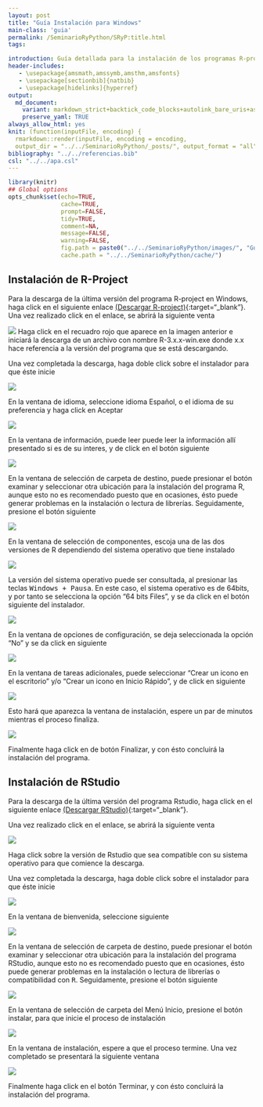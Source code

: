 ```yaml
---
layout: post
title: "Guía Instalación para Windows"
main-class: 'guia'
permalink: /SeminarioRyPython/SRyP:title.html
tags:

introduction: Guía detallada para la instalación de los programas R-project y Rstudio en Windows.
header-includes:
   - \usepackage{amsmath,amssymb,amsthm,amsfonts}
   - \usepackage[sectionbib]{natbib}
   - \usepackage[hidelinks]{hyperref}
output:
  md_document:
    variant: markdown_strict+backtick_code_blocks+autolink_bare_uris+ascii_identifiers+tex_math_single_backslash
    preserve_yaml: TRUE
always_allow_html: yes   
knit: (function(inputFile, encoding) {
  rmarkdown::render(inputFile, encoding = encoding,
  output_dir = "../../SeminarioRyPython/_posts/", output_format = "all"  ) })
bibliography: "../../referencias.bib"
csl: "../../apa.csl"
---
```


```r
library(knitr)
## Global options
opts_chunk$set(echo=TRUE,
               cache=TRUE,
               prompt=FALSE,
               tidy=TRUE,
               comment=NA,
               message=FALSE,
               warning=FALSE,
               fig.path = paste0("../../SeminarioRyPython/images/", "GuiaWindows"),
               cache.path = "../../SeminarioRyPython/cache/")

```

## Instalación de R-Project
Para la descarga de la última versión del programa R-project en Windows, haga click en el siguiente enlace [(Descargar R-project)](https://cloud.r-project.org/bin/windows/base/){:target="_blank"}.
Una vez realizado click en el enlace, se abrirá la siguiente venta

![](../../SeminarioRyPython/images/GuiaW1.png)
Haga click en el recuadro rojo que aparece en la imagen anterior e iniciará la descarga de un archivo con nombre R-3.x.x-win.exe donde x.x hace referencia a la versión del programa que se está descargando.

Una vez completada la descarga, haga doble click sobre el instalador para que éste inicie

![](../../SeminarioRyPython/images/GuiaW2.png)

En la ventana de idioma, seleccione idioma Español, o el idioma de su preferencia y haga click en Aceptar

![](../../SeminarioRyPython/images/GuiaW3.png)

En la ventana de información, puede leer puede leer la información allí presentado si es de su interes, y de click en el botón siguiente

![](../../SeminarioRyPython/images/GuiaW4.png)

En la ventana de selección de carpeta de destino, puede presionar el botón examinar y seleccionar otra ubicación para la instalación del programa R, aunque esto no es recomendado puesto que en ocasiones, ésto puede generar problemas en la instalación o lectura de librerías. Seguidamente, presione el botón siguiente

![](../../SeminarioRyPython/images/GuiaW5.png)

En la ventana de selección de componentes, escoja una de las dos versiones de R dependiendo del sistema operativo que tiene instalado

![](../../SeminarioRyPython/images/GuiaW6.png)

La versión del sistema operativo puede ser consultada, al presionar las teclas <tt>Windows + Pausa</tt>. En este caso, el sistema operativo es de 64bits, y por tanto se selecciona la opción "64 bits Files", y se da click en el botón siguiente del instalador.

![](../../SeminarioRyPython/images/GuiaW7.png)

En la ventana de opciones de configuración, se deja seleccionada la opción "No" y se da click en siguiente

![](../../SeminarioRyPython/images/GuiaW8.png)

En la ventana de tareas adicionales, puede seleccionar "Crear un icono en el escritorio" y/o "Crear un icono en Inicio Rápido", y de click en siguiente

![](../../SeminarioRyPython/images/GuiaW9.png)

Esto hará que aparezca la ventana de instalación, espere un par de minutos mientras el proceso finaliza.

![](../../SeminarioRyPython/images/GuiaW10.png)

Finalmente haga click en de botón Finalizar, y con ésto concluirá la instalación del programa.

## Instalación de RStudio
Para la descarga de la última versión del programa Rstudio, haga click en el siguiente enlace [(Descargar RStudio)](https://www.rstudio.com/products/rstudio/download/#download){:target="_blank"}.

Una vez realizado click en el enlace, se abrirá la siguiente venta

![](../../SeminarioRyPython/images/GuiaW11.png)

Haga click sobre la versión de Rstudio que sea compatible con su sistema operativo para que comience la descarga. 

Una vez completada la descarga, haga doble click sobre el instalador para que éste inicie

![](../../SeminarioRyPython/images/GuiaW12.png)

En la ventana de bienvenida, seleccione siguiente

![](../../SeminarioRyPython/images/GuiaW13.png)

En la ventana de selección de carpeta de destino, puede presionar el botón examinar y seleccionar otra ubicación para la instalación del programa RStudio, aunque esto no es recomendado puesto que en ocasiones, ésto puede generar problemas en la instalación o lectura de librerías o compatibilidad con <tt>R</tt>. Seguidamente, presione el botón siguiente

![](../../SeminarioRyPython/images/GuiaW14.png)

En la ventana de selección de carpeta del Menú Inicio, presione el botón instalar, para que inicie el proceso de instalación

![](../../SeminarioRyPython/images/GuiaW15.png)

En la ventana de instalación, espere a que el proceso termine. Una vez completado se presentará la siguiente ventana

![](../../SeminarioRyPython/images/GuiaW16.png)

Finalmente haga click en el botón Terminar, y con ésto concluirá la instalación del programa.

